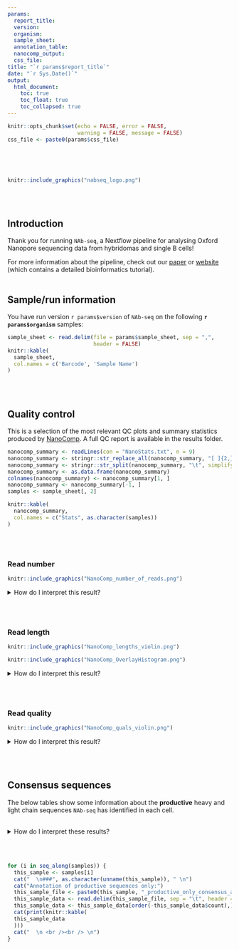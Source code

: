 ```yaml
---
params:
  report_title:
  version:
  organism:
  sample_sheet:
  annotation_table:
  nanocomp_output:
  css_file:
title: "`r params$report_title`"
date: "`r Sys.Date()`"
output: 
  html_document:
    toc: true
    toc_float: true
    toc_collapsed: true
---
```


```r
knitr::opts_chunk$set(echo = FALSE, error = FALSE, 
                      warning = FALSE, message = FALSE)
css_file <- paste0(params$css_file)
```

```css
``` 

<br /><br />

```r
knitr::include_graphics("nabseq_logo.png") 
```

<br /><br />

## Introduction
Thank you for running `NAb-seq`, a Nextflow pipeline for analysing Oxford Nanopore sequencing data from hybridomas and single B cells! 
 
For more information about the pipeline, check out our [paper](https://www.tandfonline.com/doi/full/10.1080/19420862.2022.210662) or [website](https://kzeglinski.github.io/nab-seq/NAb_seq_vignette.html) (which contains a detailed bioinformatics tutorial).
<br /><br />

## Sample/run information
You have run version `r params$version` of `NAb-seq` on the following **`r params$organism`** samples:

```r
sample_sheet <- read.delim(file = params$sample_sheet, sep = ",", 
                           header = FALSE)
knitr::kable(
  sample_sheet,
  col.names = c('Barcode', 'Sample Name')
)
```
<br /><br />

## Quality control
This is a selection of the most relevant QC plots and summary statistics 
produced by [NanoComp](https://github.com/wdecoster/NanoComp). A full QC
report is available in the results folder.

```r
nanocomp_summary <- readLines(con = "NanoStats.txt", n = 9)
nanocomp_summary <- stringr::str_replace_all(nanocomp_summary, "[ ]{2,}", "\t")
nanocomp_summary <- stringr::str_split(nanocomp_summary, "\t", simplify = TRUE)
nanocomp_summary <- as.data.frame(nanocomp_summary)
colnames(nanocomp_summary) <- nanocomp_summary[1, ]
nanocomp_summary <- nanocomp_summary[-1, ]
samples <- sample_sheet[, 2]

knitr::kable(
  nanocomp_summary,
  col.names = c("Stats", as.character(samples))
)
```
<br /><br />

### Read number
```r
knitr::include_graphics("NanoComp_number_of_reads.png") 
```

<details>
  <summary>How do I interpret this result?</summary>
  <p>Best results are usually achieved with at least 40,000 reads per barcode. 
Below this it is often possible to generate high-accuracy consensus sequences, 
but not guaranteed.</p>
</details> 

<br /><br />

### Read length
```r
knitr::include_graphics("NanoComp_lengths_violin.png") 
```

```r
knitr::include_graphics("NanoComp_OverlayHistogram.png") 
```

<details><summary>How do I interpret this result?</summary>

Although longer reads are more likely to recover full-length antibody sequences,
`NAb-seq` will always use the longest reads to make consensus sequences. Thus,
good results can be achieved even when most reads are <1 kb.

</details>  
<br /><br />

### Read quality
```r
knitr::include_graphics("NanoComp_quals_violin.png") 
```

<details><summary>How do I interpret this result?</summary>

It is recommended that the reads used to run `NAb-seq` are basedcalled with the
super high accuracy model, which has a Q score cutoff of 10 (~90% accuracy). If
you have a lot of reads below this cutoff, the consensus sequences may still 
contain some errors (usually indels in homopolymer regions).

</details>  
<br /><br />

## Consensus sequences
The below tables show some information about the **productive** heavy and light
chain sequences `NAb-seq` has identified in each cell. 
<br /><br />

<details><summary>How do I interpret these results?</summary>

Generally, there will be a light and heavy chain that are significantly more abundant than any others. 
These can be considered the representative heavy and light chain sequences for the cell. Other sequences
may result from sequencing or PCR errors, PCR chimeras between different antibody transcripts and leaky
transcription from the second allele. It is also not uncommon for hybridomas to express multiple productive
heavy and light chains per cell (see [this paper](https://pubmed.ncbi.nlm.nih.gov/29485921/)).

If you don't see a heavy or light chain sequence for your cell, it is likely that your sequencing 
coverage was insuficient to generate a productive consensus sequence or that you didn't basecall
in super-high accuracy mode.

</details>  
<br /><br />

```r
for (i in seq_along(samples)) {
  this_sample <- samples[i]
  cat("  \n###", as.character(unname(this_sample)), " \n")
  cat("Annotation of productive sequences only:")
  this_sample_file <- paste0(this_sample, "_productive_only_consensus_annotation.tsv")
  this_sample_data <- read.delim(this_sample_file, sep = "\t", header = TRUE)
  this_sample_data <- this_sample_data[order(-this_sample_data$count),]
  cat(print(knitr::kable(
  this_sample_data
  )))
  cat("  \n <br /><br /> \n")
}
```